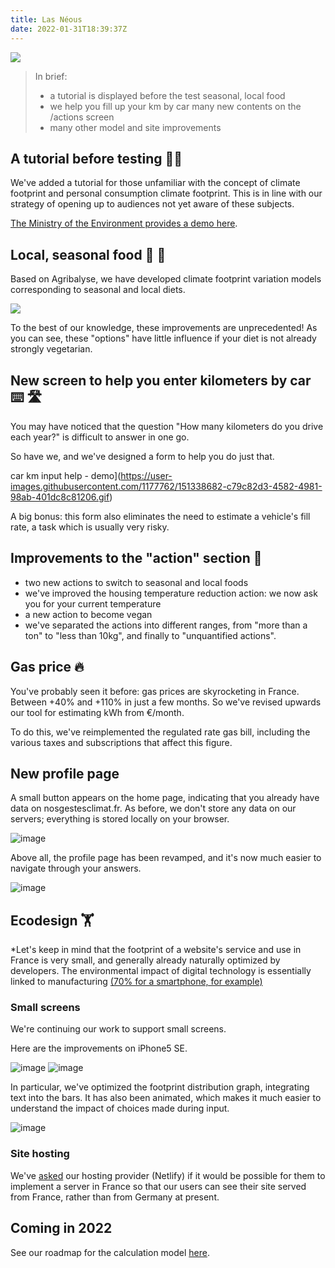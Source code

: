 ---
title: Las Néous
date: 2022-01-31T18:39:37Z
---

![](https://upload.wikimedia.org/wikipedia/commons/thumb/a/a8/Glacier_de_Las_Néous_8_août_1905.png/547px-Glacier_de_Las_Néous_8_août_1905.png)

> In brief:
> - a tutorial is displayed before the test
> seasonal, local food
> - we help you fill up your km by car
> many new contents on the /actions screen
> - many other model and site improvements

## A tutorial before testing 🧑‍🏫

We've added a tutorial for those unfamiliar with the concept of climate footprint and personal consumption climate footprint. This is in line with our strategy of opening up to audiences not yet aware of these subjects.

<a href="https://twitter.com/i/status/1488059482647236608">The Ministry of the Environment provides a demo here</a>. 

## Local, seasonal food 🌻 🚛

Based on Agribalyse, we have developed climate footprint variation models corresponding to seasonal and local diets. 

![](https://user-images.githubusercontent.com/1177762/140048614-299fc659-6c87-441c-ab91-4b79e7c44b11.gif)

To the best of our knowledge, these improvements are unprecedented! As you can see, these "options" have little influence if your diet is not already strongly vegetarian. 

## New screen to help you enter kilometers by car ⌨️ 🛣️

You may have noticed that the question "How many kilometers do you drive each year?" is difficult to answer in one go. 

So have we, and we've designed a form to help you do just that. 

car km input help - demo](https://user-images.githubusercontent.com/1177762/151338682-c79c82d3-4582-4981-98ab-401dc8c81206.gif)

A big bonus: this form also eliminates the need to estimate a vehicle's fill rate, a task which is usually very risky. 

## Improvements to the "action" section 🎯

- two new actions to switch to seasonal and local foods
- we've improved the housing temperature reduction action: we now ask you for your current temperature
- a new action to become vegan
- we've separated the actions into different ranges, from "more than a ton" to "less than 10kg", and finally to "unquantified actions". 

## Gas price 🔥

You've probably seen it before: gas prices are skyrocketing in France. Between +40% and +110% in just a few months. So we've revised upwards our tool for estimating kWh from €/month. 

To do this, we've reimplemented the regulated rate gas bill, including the various taxes and subscriptions that affect this figure.

## New profile page

A small button appears on the home page, indicating that you already have data on nosgestesclimat.fr. As before, we don't store any data on our servers; everything is stored locally on your browser. 

![image](https://user-images.githubusercontent.com/1177762/151852468-1e9d0cf1-a19e-4540-8c9a-2bf9beb0c6da.png)

Above all, the profile page has been revamped, and it's now much easier to navigate through your answers. 

![image](https://user-images.githubusercontent.com/1177762/151852657-f06c1d34-fc05-4c4a-8d23-8304cacfc4ea.png)


## Ecodesign 🏋️

*Let's keep in mind that the footprint of a website's service and use in France is very small, and generally already naturally optimized by developers. The environmental impact of digital technology is essentially linked to manufacturing <a href="https://librairie.ademe.fr/cadic/5311/infographie-preferer-smartphone-reconditionne.pdf?modal=false">(70% for a smartphone, for example)</a>

### Small screens 

We're continuing our work to support small screens. 

Here are the improvements on iPhone5 SE. 

![image](https://user-images.githubusercontent.com/1177762/144875622-2991b5a6-69c9-4c04-9422-48c727cc81af.png)
![image](https://user-images.githubusercontent.com/1177762/144875673-c96e2098-22bb-4e71-b993-3c121fd008a6.png)

In particular, we've optimized the footprint distribution graph, integrating text into the bars. It has also been animated, which makes it much easier to understand the impact of choices made during input. 

![image](https://user-images.githubusercontent.com/1177762/151852263-5fb7fe31-e13e-4ce5-96a8-4794d19f5ce7.png)


### Site hosting

We've <a href="https://answers.netlify.com/t/low-carbon-european-cdn/48784">asked</a> our hosting provider (Netlify) if it would be possible for them to implement a server in France so that our users can see their site served from France, rather than from Germany at present. 

## Coming in 2022

See our roadmap for the calculation model <a href="https://github.com/abc-transitionbascarbone/near-modele/projects/1">here</a>. 



